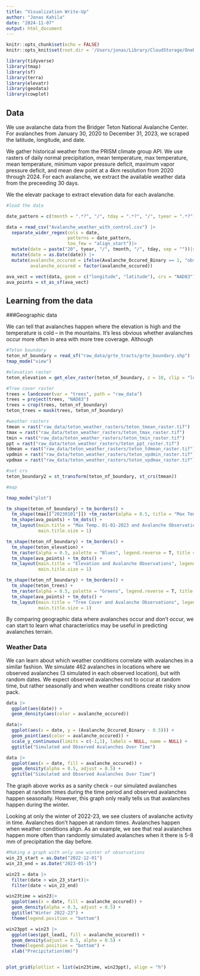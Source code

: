 ```yaml
---
title: "Visualization Write-Up"
author: "Jonas Kahila"
date: "2024-11-07"
output: html_document
---
```


```r
knitr::opts_chunk$set(echo = FALSE)
knitr::opts_knit$set(root.dir = '/Users/jonas/Library/CloudStorage/OneDrive-MontanaStateUniversity/ECNS 460/ECNS460PROJECT/data')

library(tidyverse)
library(tmap)
library(sf)
library(terra)
library(elevatr)
library(geodata)
library(cowplot)
```

## Data

We use avalanche data from the Bridger Teton National Avalanche Center. For avalanches from January 30, 2020 to December 31, 2023, we scraped the latitude, longitude, and date.

We gather historical weather from the PRISM climate group API. We use rasters of daily normal precipitation, mean temperature, max temperature, mean temperature, minimum vapor pressure deficit, maximum vapor pressure deficit, and mean dew point at a 4km resolution from 2020 through 2024. For each avalanche, we extract the available weather data from the preceeding 30 days. 

We the elevatr package to extract elevation data for each avalanche. 

```r
#load the data

date_pattern = c(tmonth = ".*?", "/", tday = ".*?", "/", tyear = ".*?")

data = read_csv("Avalanche_weather_with_control.csv") |>
  separate_wider_regex(cols = date,
                       patterns = date_pattern,
                       too_few = "align_start")|>
  mutate(date = paste("20", tyear, "/", tmonth, "/", tday, sep = ""))|>
  mutate(date = as.Date(date)) |>
  mutate(avalanche_occured = ifelse(Avalanche_Occured_Binary == 1, "observed", "simulated"),
         avalanche_occured = factor(avalanche_occured))

ava_vect = vect(data, geom = c("longitude", "latitude"), crs = "NAD83")
ava_points = st_as_sf(ava_vect)
```


## Learning from the data

###Geographic data

We can tell that avalanches happen where the elevation is high and the temperature is cold -- in the mountains. It's less obvious whether avalanches occur more often in area with more tree coverage. Although 

```r
#Teton boundary
teton_nf_boundary = read_sf("raw_data/grte_tracts/grte_boundary.shp")
tmap_mode("view")

#elevation raster
teton_elevation = get_elev_raster(teton_nf_boundary, z = 10, clip = "locations")

#Tree cover raster
trees = landcover(var = "trees", path = "raw_data")
trees = project(trees, "NAD83")
trees = crop(trees, teton_nf_boundary)
teton_trees = mask(trees, teton_nf_boundary)

#weather rasters
tmean = rast("raw_data/teton_weather_rasters/teton_tmean_raster.tif")
tmax = rast("raw_data/teton_weather_rasters/teton_tmax_raster.tif")
tmin = rast("raw_data/teton_weather_rasters/teton_tmin_raster.tif")
ppt = rast("raw_data/teton_weather_rasters/teton_ppt_raster.tif")
tdmean = rast("raw_data/teton_weather_rasters/teton_tdmean_raster.tif")
vpdmin = rast("raw_data/teton_weather_rasters/teton_vpdmin_raster.tif")
vpdmax = rast("raw_data/teton_weather_rasters/teton_vpdmax_raster.tif")

#set crs
teton_boundary2 = st_transform(teton_nf_boundary, st_crs(tmean))

#map

tmap_mode("plot")

tm_shape(teton_nf_boundary) + tm_borders() +
  tm_shape(tmax[["20230101"]]) +tm_raster(alpha = 0.5, title = "Max Temp. 01-01-2023 (degerees C" ) +
  tm_shape(ava_points) + tm_dots() +
  tm_layout(main.title = "Max Temp. 01-01-2023 and Avalanche Observations", legend.outside = T,
            main.title.size = 1)

tm_shape(teton_nf_boundary) + tm_borders() +
  tm_shape(teton_elevation) + 
  tm_raster(alpha = 0.5, palette = "Blues", legend.reverse = T, title = "Elevation(m)") +
  tm_shape(ava_points) + tm_dots() +
  tm_layout(main.title = "Elevation and Avalanche Observations", legend.outside = T,
            main.title.size = 1)

tm_shape(teton_nf_boundary) + tm_borders() +
  tm_shape(teton_trees) + 
  tm_raster(alpha = 0.5, palette = "Greens", legend.reverse = T, title = "") +
  tm_shape(ava_points) + tm_dots() +
  tm_layout(main.title = "Tree Cover and Avalanche Observations", legend.outside = T,
            main.title.size = 1)
```

By comparing geographic data where avalanches occur and don't occur, we can start to learn what characteristics may be useful in predicting avalanches terrain.

### Weather Data

We can learn about which weather conditions correlate with avalanches in a similar fashion. We simulate 462 avalanches in locations where we observed avalanches (3 simulated in each observed location), but with random dates. We expect observed avalanches not to occur at random time, but rather seasonally and when weather conditions create risky snow pack.

```r
data |>
  ggplot(aes(date)) +
  geom_density(aes(color = avalanche_occured))

data|>
  ggplot(aes(x = date, y = (Avalanche_Occured_Binary - 0.5))) +
  geom_point(aes(color = avalanche_occured)) +
  scale_y_continuous(limits = c(-1,1), labels = NULL, name = NULL) +
  ggtitle("Simulated and Observed Avalanches Over Time")

data |>
  ggplot(aes(x = date, fill = avalanche_occured)) +
  geom_density(alpha = 0.5, adjust = 0.5) +
  ggtitle("Simulated and Observed Avalanches Over Time")
```

The graph above works as a sanity check -- our simulated avalanches happen at random times during the time period and observed avalanches happen seasonally. However, this graph only really tells us that avalanches happen during the winter.

Looking at only the winter of 2022-23, we see clusters of avalanche activity in time. Avalanches don't happen at random times. Avalanches happen when weather conditions align. As an example, we see that real avalanches happen more often than randomly simulated avalanches when it there is 5-8 mm of precipitation the day before. 

```r
#Making a graph with only one winter of observations
win_23_start = as.Date("2022-12-01")
win_23_end = as.Date("2023-05-15")

win23 = data |>
  filter(date > win_23_start)|>
  filter(date < win_23_end)

win23time = win23|>
  ggplot(aes(x = date, fill = avalanche_occured)) +
  geom_density(alpha = 0.3, adjust = 0.5) +
  ggtitle("Winter 2022-23") +
  theme(legend.position = "bottom")

win23ppt = win23 |>
  ggplot(aes(ppt_lead1, fill = avalanche_occured)) +
  geom_density(adjust = 0.5, alpha = 0.5) +
  theme(legend.position = "bottom") +
  xlab("Precipitation(mm)")


plot_grid(plotlist = list(win23time, win23ppt), align = "h")
```






